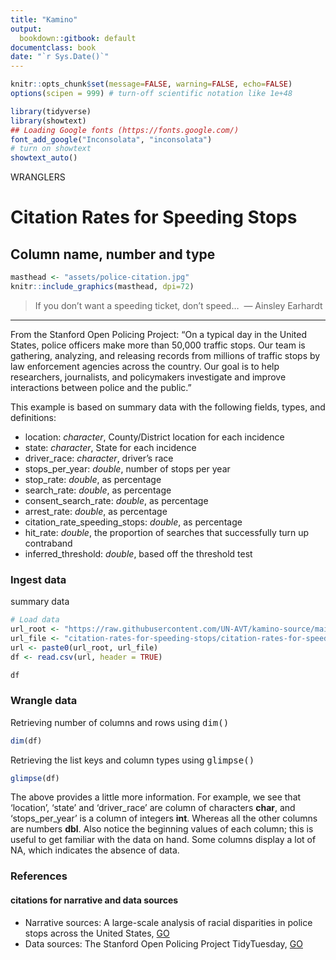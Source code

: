 ```yaml
---
title: "Kamino"
output:
  bookdown::gitbook: default
documentclass: book
date: "`r Sys.Date()`"
---
```


```r

knitr::opts_chunk$set(message=FALSE, warning=FALSE, echo=FALSE)
options(scipen = 999) # turn-off scientific notation like 1e+48

library(tidyverse)
library(showtext)
## Loading Google fonts (https://fonts.google.com/)
font_add_google("Inconsolata", "inconsolata")
# turn on showtext
showtext_auto()

```

WRANGLERS


# Citation Rates for Speeding Stops
## Column name, number and type

```r

masthead <- "assets/police-citation.jpg"
knitr::include_graphics(masthead, dpi=72)

```

> If you don't want a speeding ticket, don't speed...\  
--- Ainsley Earhardt\

***

From the Stanford Open Policing Project: "On a typical day in the United States, police officers make more than 50,000 traffic stops. Our team is gathering, analyzing, and releasing records from millions of traffic stops by law enforcement agencies across the country. Our goal is to help researchers, journalists, and policymakers investigate and improve interactions between police and the public."

This example is based on summary data with the following fields, types, and definitions:

* location:	_character_,	County/District location for each incidence
* state:	_character_,	State for each incidence
* driver_race:	_character_,	driver's race
* stops_per_year:	_double_,	number of stops per year
* stop_rate:	_double_,	as percentage
* search_rate:	_double_,	as percentage
* consent_search_rate:	_double_,	as percentage
* arrest_rate:	_double_,	as percentage
* citation_rate_speeding_stops:	_double_,	as percentage
* hit_rate:	_double_,	the proportion of searches that successfully turn up contraband
* inferred_threshold:	_double_,	based off the threshold test

### Ingest data 

summary data

```r

# Load data
url_root <- "https://raw.githubusercontent.com/UN-AVT/kamino-source/main/sources/0-shared/data/"
url_file <- "citation-rates-for-speeding-stops/citation-rates-for-speeding-stops.csv"
url <- paste0(url_root, url_file)
df <- read.csv(url, header = TRUE)

df

```

### Wrangle data

Retrieving number of columns and rows using <kbd>dim()</kbd>

```r

dim(df)

```

Retrieving the list keys and column types using <kbd>glimpse()</kbd>

```r

glimpse(df)

```
The above provides a little more information. For example, we see that 'location', 'state' and 'driver_race' are column of characters __char__, and 'stops_per_year' is a column of integers __int__. Whereas all the other columns are numbers __dbl__. Also notice the beginning values of each column; this is useful to get familiar with the data on hand. Some columns display a lot of NA, which indicates the absence of data.


### References
#### citations for narrative and data sources

* Narrative sources:  A large-scale analysis of racial disparities in police stops across the United States, [GO](https://arxiv.org/abs/1706.05678){target="_blank"} 
* Data sources: The Stanford Open Policing Project TidyTuesday, [GO](https://github.com/rfordatascience/tidytuesday/tree/master/data/2019/2019-03-19){target="_blank"}
